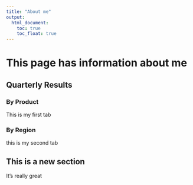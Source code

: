 ```yaml
---
title: "About me"
output: 
  html_document:
    toc: true
    toc_float: true
---
```


# This page has information about me

## Quarterly Results {.tabset}

### By Product

This is my first tab

### By Region

this is my second tab

## This is a new section

It's really great